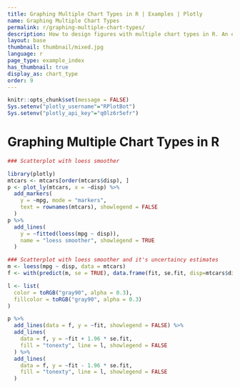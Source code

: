 ```yaml
---
title: Graphing Multiple Chart Types in R | Examples | Plotly
name: Graphing Multiple Chart Types
permalink: r/graphing-multiple-chart-types/
description: How to design figures with multiple chart types in R. An example of a line chart with a line of best fit and an uncertainty band.
layout: base
thumbnail: thumbnail/mixed.jpg
language: r
page_type: example_index
has_thumbnail: true
display_as: chart_type
order: 9
---
```


```r
knitr::opts_chunk$set(message = FALSE)
Sys.setenv("plotly_username"="RPlotBot")
Sys.setenv("plotly_api_key"="q0lz6r5efr")
```
# Graphing Multiple Chart Types in R

```r


### Scatterplot with loess smoother

library(plotly)
mtcars <- mtcars[order(mtcars$disp), ]
p <- plot_ly(mtcars, x = ~disp) %>%
  add_markers(
    y = ~mpg, mode = "markers",
    text = rownames(mtcars), showlegend = FALSE
  )
p %>%
  add_lines(
    y = ~fitted(loess(mpg ~ disp)),
    name = "loess smoother", showlegend = TRUE
  )

### Scatterplot with loess smoother and it's uncertaincy estimates
m <- loess(mpg ~ disp, data = mtcars)
f <- with(predict(m, se = TRUE), data.frame(fit, se.fit, disp=mtcars$disp))

l <- list(
  color = toRGB("gray90", alpha = 0.3),
  fillcolor = toRGB("gray90", alpha = 0.3)
)

p %>%
  add_lines(data = f, y = ~fit, showlegend = FALSE) %>%
  add_lines(
    data = f, y = ~fit + 1.96 * se.fit,
    fill = "tonexty", line = l, showlegend = FALSE
  ) %>%
  add_lines(
    data = f, y = ~fit - 1.96 * se.fit,
    fill = "tonexty", line = l, showlegend = FALSE
  )

```
